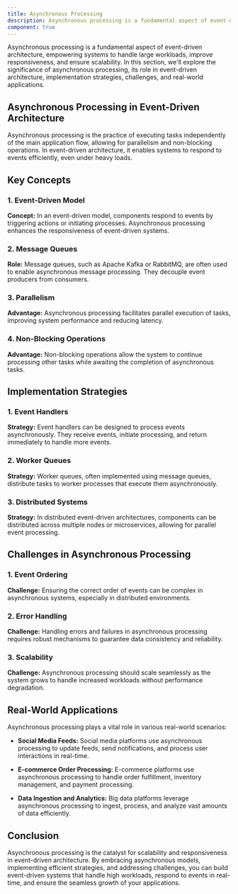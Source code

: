```yaml
---
title: Asynchronous Processing
description: Asynchronous processing is a fundamental aspect of event-driven architecture, empowering systems to handle large workloads, improve responsiveness, and ensure scalability. In this section, we'll explore the significance of asynchronous processing, its role in event-driven architecture, implementation strategies, challenges, and real-world applications.
component: true
---
```


Asynchronous processing is a fundamental aspect of event-driven architecture, empowering systems to handle large workloads, improve responsiveness, and ensure scalability. In this section, we'll explore the significance of asynchronous processing, its role in event-driven architecture, implementation strategies, challenges, and real-world applications.

## Asynchronous Processing in Event-Driven Architecture

Asynchronous processing is the practice of executing tasks independently of the main application flow, allowing for parallelism and non-blocking operations. In event-driven architecture, it enables systems to respond to events efficiently, even under heavy loads.

## Key Concepts

### 1. Event-Driven Model

**Concept:** In an event-driven model, components respond to events by triggering actions or initiating processes. Asynchronous processing enhances the responsiveness of event-driven systems.

### 2. Message Queues

**Role:** Message queues, such as Apache Kafka or RabbitMQ, are often used to enable asynchronous message processing. They decouple event producers from consumers.

### 3. Parallelism

**Advantage:** Asynchronous processing facilitates parallel execution of tasks, improving system performance and reducing latency.

### 4. Non-Blocking Operations

**Advantage:** Non-blocking operations allow the system to continue processing other tasks while awaiting the completion of asynchronous tasks.

## Implementation Strategies

### 1. Event Handlers

**Strategy:** Event handlers can be designed to process events asynchronously. They receive events, initiate processing, and return immediately to handle more events.

### 2. Worker Queues

**Strategy:** Worker queues, often implemented using message queues, distribute tasks to worker processes that execute them asynchronously.

### 3. Distributed Systems

**Strategy:** In distributed event-driven architectures, components can be distributed across multiple nodes or microservices, allowing for parallel event processing.

## Challenges in Asynchronous Processing

### 1. Event Ordering

**Challenge:** Ensuring the correct order of events can be complex in asynchronous systems, especially in distributed environments.

### 2. Error Handling

**Challenge:** Handling errors and failures in asynchronous processing requires robust mechanisms to guarantee data consistency and reliability.

### 3. Scalability

**Challenge:** Asynchronous processing should scale seamlessly as the system grows to handle increased workloads without performance degradation.

## Real-World Applications

Asynchronous processing plays a vital role in various real-world scenarios:

- **Social Media Feeds:** Social media platforms use asynchronous processing to update feeds, send notifications, and process user interactions in real-time.

- **E-commerce Order Processing:** E-commerce platforms use asynchronous processing to handle order fulfillment, inventory management, and payment processing.

- **Data Ingestion and Analytics:** Big data platforms leverage asynchronous processing to ingest, process, and analyze vast amounts of data efficiently.

## Conclusion

Asynchronous processing is the catalyst for scalability and responsiveness in event-driven architecture. By embracing asynchronous models, implementing efficient strategies, and addressing challenges, you can build event-driven systems that handle high workloads, respond to events in real-time, and ensure the seamless growth of your applications.

